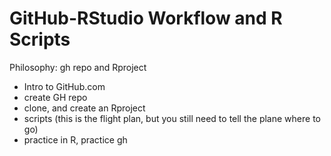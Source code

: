 # GitHub-RStudio Workflow and R Scripts {#github}

Philosophy: gh repo and Rproject

- Intro to GitHub.com
- create GH repo
- clone, and create an Rproject
- scripts (this is the flight plan, but you still need to tell the plane where to go)
- practice in R, practice gh
